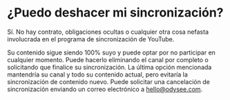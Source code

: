 # ¿Puedo deshacer mi sincronización?

Sí. No hay contrato, obligaciones ocultas o cualquier otra cosa nefasta involucrada en el programa de sincronización de YouTube.

Su contenido sigue siendo 100% suyo y puede optar por no participar en cualquier momento. Puede hacerlo eliminando el canal por completo o solicitando que finalice su sincronización. La última opción mencionada mantendría su canal y todo su contenido actual, pero evitaría la sincronización de contenido nuevo. Puede solicitar una cancelación de sincronización enviando un correo electrónico a hello@odysee.com.